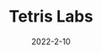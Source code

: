 ---
title: Tetris Labs
description: The Tetris game mixed with platforming elements.
date: 2022-2-10
type: Flash
name: tetrislabs
credits:
- Game by Newgrounds
---